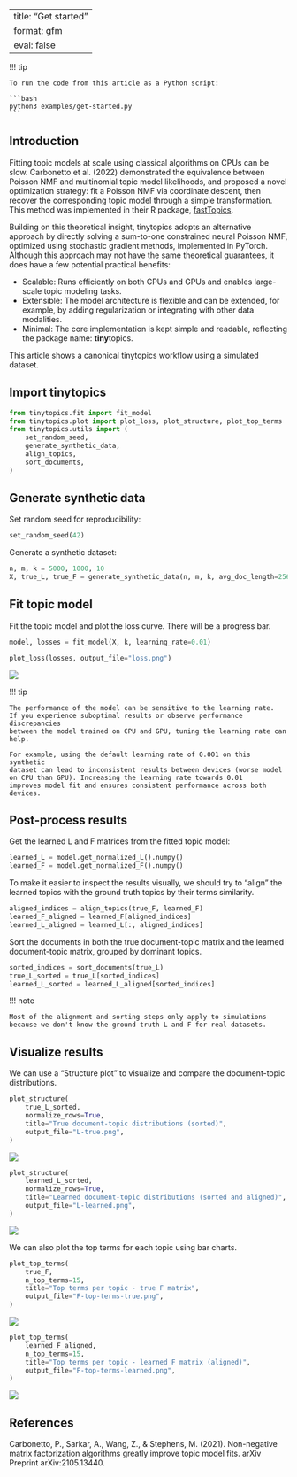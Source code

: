 <!-- `.md` and `.py` files are generated from the `.qmd` file. Please edit that file. -->

---
title: "Get started"
format: gfm
eval: false
---

!!! tip

    To run the code from this article as a Python script:

    ```bash
    python3 examples/get-started.py
    ```

## Introduction

Fitting topic models at scale using classical algorithms on CPUs can be slow.
Carbonetto et al. (2022) demonstrated the equivalence between Poisson NMF
and multinomial topic model likelihoods, and proposed a novel optimization
strategy: fit a Poisson NMF via coordinate descent, then recover the
corresponding topic model through a simple transformation.
This method was implemented in their R package,
[fastTopics](https://cran.r-project.org/package=fastTopics).

Building on this theoretical insight, tinytopics adopts an alternative
approach by directly solving a sum-to-one constrained neural Poisson NMF,
optimized using stochastic gradient methods, implemented in PyTorch.
Although this approach may not have the same theoretical guarantees,
it does have a few potential practical benefits:

- Scalable: Runs efficiently on both CPUs and GPUs and enables large-scale
  topic modeling tasks.
- Extensible: The model architecture is flexible and can be extended,
  for example, by adding regularization or integrating with other data modalities.
- Minimal: The core implementation is kept simple and readable, reflecting
  the package name: **tiny**topics.

This article shows a canonical tinytopics workflow using a simulated dataset.

## Import tinytopics

```python
from tinytopics.fit import fit_model
from tinytopics.plot import plot_loss, plot_structure, plot_top_terms
from tinytopics.utils import (
    set_random_seed,
    generate_synthetic_data,
    align_topics,
    sort_documents,
)
```

## Generate synthetic data

Set random seed for reproducibility:

```python
set_random_seed(42)
```

Generate a synthetic dataset:

```python
n, m, k = 5000, 1000, 10
X, true_L, true_F = generate_synthetic_data(n, m, k, avg_doc_length=256 * 256)
```

## Fit topic model

Fit the topic model and plot the loss curve. There will be a progress bar.

```python
model, losses = fit_model(X, k, learning_rate=0.01)

plot_loss(losses, output_file="loss.png")
```

![](images/loss.png)

!!! tip

    The performance of the model can be sensitive to the learning rate.
    If you experience suboptimal results or observe performance discrepancies
    between the model trained on CPU and GPU, tuning the learning rate can help.

    For example, using the default learning rate of 0.001 on this synthetic
    dataset can lead to inconsistent results between devices (worse model
    on CPU than GPU). Increasing the learning rate towards 0.01
    improves model fit and ensures consistent performance across both devices.

## Post-process results

Get the learned L and F matrices from the fitted topic model:

```python
learned_L = model.get_normalized_L().numpy()
learned_F = model.get_normalized_F().numpy()
```

To make it easier to inspect the results visually, we should try to "align"
the learned topics with the ground truth topics by their terms similarity.

```python
aligned_indices = align_topics(true_F, learned_F)
learned_F_aligned = learned_F[aligned_indices]
learned_L_aligned = learned_L[:, aligned_indices]
```

Sort the documents in both the true document-topic matrix and the learned
document-topic matrix, grouped by dominant topics.

```python
sorted_indices = sort_documents(true_L)
true_L_sorted = true_L[sorted_indices]
learned_L_sorted = learned_L_aligned[sorted_indices]
```

!!! note

    Most of the alignment and sorting steps only apply to simulations
    because we don't know the ground truth L and F for real datasets.

## Visualize results

We can use a "Structure plot" to visualize and compare the document-topic distributions.

```python
plot_structure(
    true_L_sorted,
    normalize_rows=True,
    title="True document-topic distributions (sorted)",
    output_file="L-true.png",
)
```

![](images/L-true.png)

```python
plot_structure(
    learned_L_sorted,
    normalize_rows=True,
    title="Learned document-topic distributions (sorted and aligned)",
    output_file="L-learned.png",
)
```

![](images/L-learned.png)

We can also plot the top terms for each topic using bar charts.

```python
plot_top_terms(
    true_F,
    n_top_terms=15,
    title="Top terms per topic - true F matrix",
    output_file="F-top-terms-true.png",
)
```

![](images/F-top-terms-true.png)

```python
plot_top_terms(
    learned_F_aligned,
    n_top_terms=15,
    title="Top terms per topic - learned F matrix (aligned)",
    output_file="F-top-terms-learned.png",
)
```

![](images/F-top-terms-learned.png)

## References

Carbonetto, P., Sarkar, A., Wang, Z., & Stephens, M. (2021).
Non-negative matrix factorization algorithms greatly improve topic model fits.
arXiv Preprint arXiv:2105.13440.
